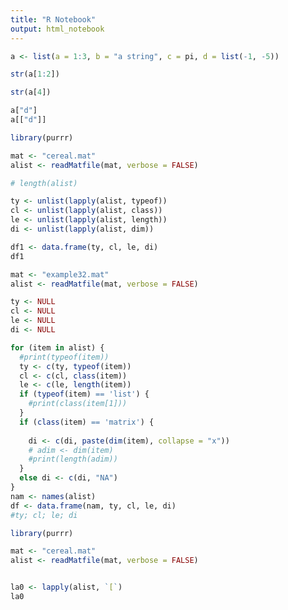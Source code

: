 ```yaml
---
title: "R Notebook"
output: html_notebook
---
```


```r
a <- list(a = 1:3, b = "a string", c = pi, d = list(-1, -5))

```

```r
str(a[1:2])
```

```r
str(a[4])
```

```r
a["d"]
a[["d"]]
```

```r
library(purrr)

mat <- "cereal.mat"
alist <- readMatfile(mat, verbose = FALSE)

# length(alist)

ty <- unlist(lapply(alist, typeof))
cl <- unlist(lapply(alist, class))
le <- unlist(lapply(alist, length))
di <- unlist(lapply(alist, dim))

df1 <- data.frame(ty, cl, le, di)
df1
```

```r
mat <- "example32.mat"
alist <- readMatfile(mat, verbose = FALSE)

ty <- NULL
cl <- NULL
le <- NULL
di <- NULL

for (item in alist) {
  #print(typeof(item))
  ty <- c(ty, typeof(item))
  cl <- c(cl, class(item))
  le <- c(le, length(item))
  if (typeof(item) == 'list') {
    #print(class(item[1]))
  }
  if (class(item) == 'matrix') {
    
    di <- c(di, paste(dim(item), collapse = "x"))
    # adim <- dim(item)
    #print(length(adim))
  }
  else di <- c(di, "NA")
}
nam <- names(alist)
df <- data.frame(nam, ty, cl, le, di)
#ty; cl; le; di
```



```r
library(purrr)

mat <- "cereal.mat"
alist <- readMatfile(mat, verbose = FALSE)


la0 <- lapply(alist, `[`)
la0
```


